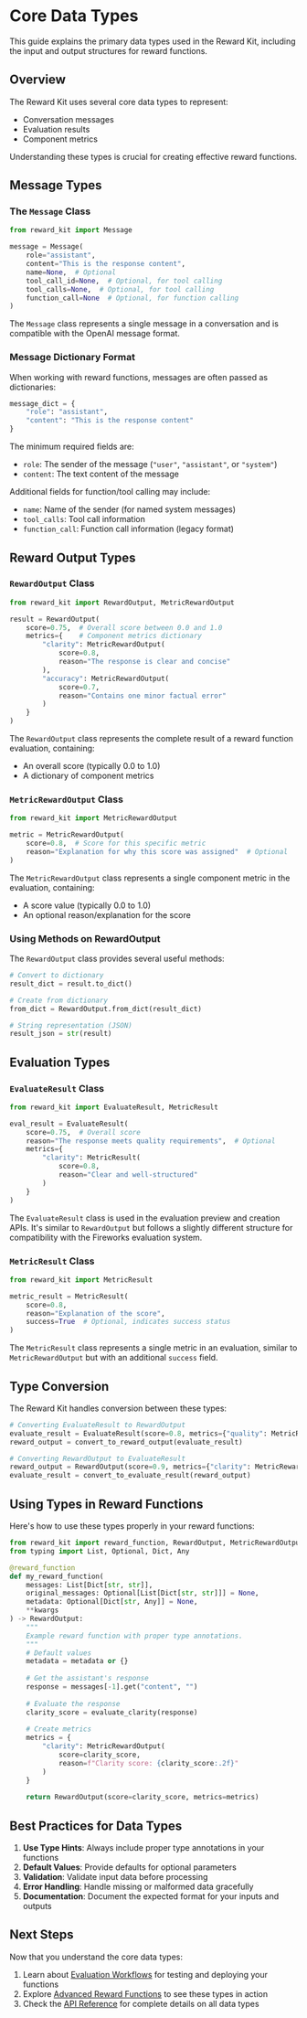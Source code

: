 # Core Data Types

This guide explains the primary data types used in the Reward Kit, including the input and output structures for reward functions.

## Overview

The Reward Kit uses several core data types to represent:
- Conversation messages
- Evaluation results
- Component metrics

Understanding these types is crucial for creating effective reward functions.

## Message Types

### The `Message` Class

```python
from reward_kit import Message

message = Message(
    role="assistant",
    content="This is the response content",
    name=None,  # Optional
    tool_call_id=None,  # Optional, for tool calling
    tool_calls=None,  # Optional, for tool calling
    function_call=None  # Optional, for function calling
)
```

The `Message` class represents a single message in a conversation and is compatible with the OpenAI message format.

### Message Dictionary Format

When working with reward functions, messages are often passed as dictionaries:

```python
message_dict = {
    "role": "assistant",
    "content": "This is the response content"
}
```

The minimum required fields are:
- `role`: The sender of the message (`"user"`, `"assistant"`, or `"system"`)
- `content`: The text content of the message

Additional fields for function/tool calling may include:
- `name`: Name of the sender (for named system messages)
- `tool_calls`: Tool call information
- `function_call`: Function call information (legacy format)

## Reward Output Types

### `RewardOutput` Class

```python
from reward_kit import RewardOutput, MetricRewardOutput

result = RewardOutput(
    score=0.75,  # Overall score between 0.0 and 1.0
    metrics={    # Component metrics dictionary
        "clarity": MetricRewardOutput(
            score=0.8,
            reason="The response is clear and concise"
        ),
        "accuracy": MetricRewardOutput(
            score=0.7,
            reason="Contains one minor factual error"
        )
    }
)
```

The `RewardOutput` class represents the complete result of a reward function evaluation, containing:
- An overall score (typically 0.0 to 1.0)
- A dictionary of component metrics

### `MetricRewardOutput` Class

```python
from reward_kit import MetricRewardOutput

metric = MetricRewardOutput(
    score=0.8,  # Score for this specific metric
    reason="Explanation for why this score was assigned"  # Optional
)
```

The `MetricRewardOutput` class represents a single component metric in the evaluation, containing:
- A score value (typically 0.0 to 1.0)
- An optional reason/explanation for the score

### Using Methods on RewardOutput

The `RewardOutput` class provides several useful methods:

```python
# Convert to dictionary
result_dict = result.to_dict()

# Create from dictionary
from_dict = RewardOutput.from_dict(result_dict)

# String representation (JSON)
result_json = str(result)
```

## Evaluation Types

### `EvaluateResult` Class

```python
from reward_kit import EvaluateResult, MetricResult

eval_result = EvaluateResult(
    score=0.75,  # Overall score
    reason="The response meets quality requirements",  # Optional
    metrics={
        "clarity": MetricResult(
            score=0.8,
            reason="Clear and well-structured"
        )
    }
)
```

The `EvaluateResult` class is used in the evaluation preview and creation APIs. It's similar to `RewardOutput` but follows a slightly different structure for compatibility with the Fireworks evaluation system.

### `MetricResult` Class

```python
from reward_kit import MetricResult

metric_result = MetricResult(
    score=0.8,
    reason="Explanation of the score",
    success=True  # Optional, indicates success status
)
```

The `MetricResult` class represents a single metric in an evaluation, similar to `MetricRewardOutput` but with an additional `success` field.

## Type Conversion

The Reward Kit handles conversion between these types:

```python
# Converting EvaluateResult to RewardOutput
evaluate_result = EvaluateResult(score=0.8, metrics={"quality": MetricResult(score=0.8, reason="Good quality")})
reward_output = convert_to_reward_output(evaluate_result)

# Converting RewardOutput to EvaluateResult
reward_output = RewardOutput(score=0.9, metrics={"clarity": MetricRewardOutput(score=0.9, reason="Very clear")})
evaluate_result = convert_to_evaluate_result(reward_output)
```

## Using Types in Reward Functions

Here's how to use these types properly in your reward functions:

```python
from reward_kit import reward_function, RewardOutput, MetricRewardOutput, Message
from typing import List, Optional, Dict, Any

@reward_function
def my_reward_function(
    messages: List[Dict[str, str]],
    original_messages: Optional[List[Dict[str, str]]] = None,
    metadata: Optional[Dict[str, Any]] = None,
    **kwargs
) -> RewardOutput:
    """
    Example reward function with proper type annotations.
    """
    # Default values
    metadata = metadata or {}
    
    # Get the assistant's response
    response = messages[-1].get("content", "")
    
    # Evaluate the response
    clarity_score = evaluate_clarity(response)
    
    # Create metrics
    metrics = {
        "clarity": MetricRewardOutput(
            score=clarity_score,
            reason=f"Clarity score: {clarity_score:.2f}"
        )
    }
    
    return RewardOutput(score=clarity_score, metrics=metrics)
```

## Best Practices for Data Types

1. **Use Type Hints**: Always include proper type annotations in your functions
2. **Default Values**: Provide defaults for optional parameters
3. **Validation**: Validate input data before processing
4. **Error Handling**: Handle missing or malformed data gracefully
5. **Documentation**: Document the expected format for your inputs and outputs

## Next Steps

Now that you understand the core data types:

1. Learn about [Evaluation Workflows](evaluation_workflows.md) for testing and deploying your functions
2. Explore [Advanced Reward Functions](../examples/advanced_reward_functions.md) to see these types in action
3. Check the [API Reference](../api_reference/data_models.md) for complete details on all data types